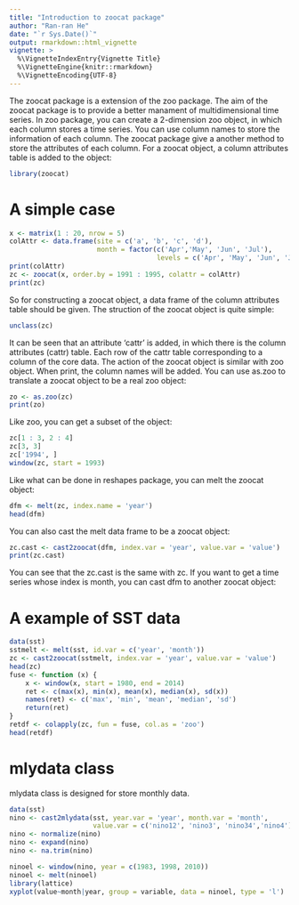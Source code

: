 ```yaml
---
title: "Introduction to zoocat package"
author: "Ran-ran He"
date: "`r Sys.Date()`"
output: rmarkdown::html_vignette
vignette: >
  %\VignetteIndexEntry{Vignette Title}
  %\VignetteEngine{knitr::rmarkdown}
  %\VignetteEncoding{UTF-8}
---
```


The zoocat package is a extension of the zoo package. The aim of the zoocat package is to provide a better manament of multidimensional time series. In zoo package, you can create a 2-dimension zoo object, in which each column stores a time series. You can use column names to store the information of each column.
The zoocat package give a another method to store the attributes of each column. For a zoocat object, a column attributes table is added to the object:

```r
library(zoocat)
```

# A simple case

```r
x <- matrix(1 : 20, nrow = 5)
colAttr <- data.frame(site = c('a', 'b', 'c', 'd'),
                      month = factor(c('Apr','May', 'Jun', 'Jul'),
                                     levels = c('Apr', 'May', 'Jun', 'Jul')))
print(colAttr)
zc <- zoocat(x, order.by = 1991 : 1995, colattr = colAttr)
print(zc)
```

So for constructing a zoocat object, a data frame of the column attributes table should be given. The struction of the zoocat object is quite simple:

```r
unclass(zc)
```

It can be seen that an attribute 'cattr' is added, in which there is the column attributes (cattr) table. Each row of the cattr table corresponding to a column of the core data.
The action of the zoocat object is similar with zoo object. When print, the column names will be added. You can use as.zoo to translate a zoocat object to be a real zoo object:

```r
zo <- as.zoo(zc)
print(zo)
```

Like zoo, you can get a subset of the object:
```r
zc[1 : 3, 2 : 4]
zc[3, 3]
zc['1994', ]
window(zc, start = 1993)
```

Like what can be done in reshapes package, you can melt the zoocat object:
```r
dfm <- melt(zc, index.name = 'year')
head(dfm)
```

You can also cast the melt data frame to be a zoocat object:
```r
zc.cast <- cast2zoocat(dfm, index.var = 'year', value.var = 'value')
print(zc.cast)
```

You can see that the zc.cast is the same with zc. If you want to get a time series whose index is month, you can cast dfm to another zoocat object:


# A example of SST data
 
```r
data(sst)
sstmelt <- melt(sst, id.var = c('year', 'month'))
zc <- cast2zoocat(sstmelt, index.var = 'year', value.var = 'value')
head(zc)
fuse <- function (x) {
    x <- window(x, start = 1980, end = 2014)
    ret <- c(max(x), min(x), mean(x), median(x), sd(x))
    names(ret) <- c('max', 'min', 'mean', 'median', 'sd')
    return(ret)
}
retdf <- colapply(zc, fun = fuse, col.as = 'zoo')
head(retdf)
```


# mlydata class
mlydata class is designed for store monthly data.

```r
data(sst)
nino <- cast2mlydata(sst, year.var = 'year', month.var = 'month',
                     value.var = c('nino12', 'nino3', 'nino34','nino4'))
nino <- normalize(nino)
nino <- expand(nino)
nino <- na.trim(nino)

ninoel <- window(nino, year = c(1983, 1998, 2010))
ninoel <- melt(ninoel)
library(lattice)
xyplot(value~month|year, group = variable, data = ninoel, type = 'l')
```




